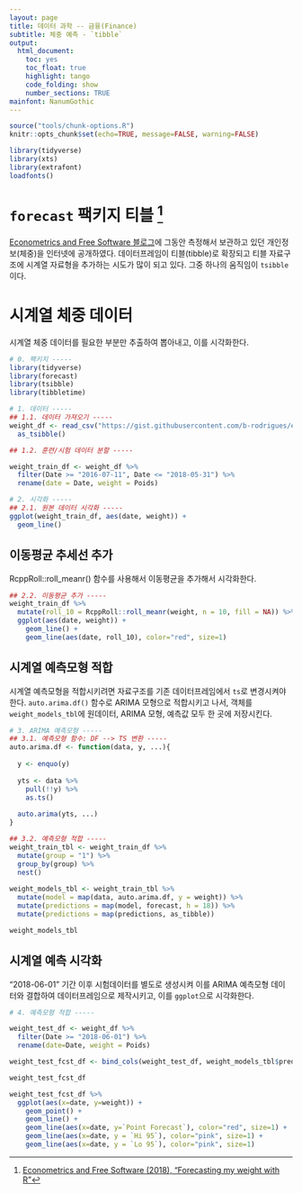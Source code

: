 ```yaml
---
layout: page
title: 데이터 과학 -- 금융(Finance)
subtitle: 체중 예측 - `tibble`
output:
  html_document: 
    toc: yes
    toc_float: true
    highlight: tango
    code_folding: show
    number_sections: TRUE
mainfont: NanumGothic
---
```



```r
source("tools/chunk-options.R") 
knitr::opts_chunk$set(echo=TRUE, message=FALSE, warning=FALSE)

library(tidyverse)
library(xts)
library(extrafont)
loadfonts()
```


# `forecast` 팩키지 티블 [^forecast-tsibble] {#forecast-tibble}

[^forecast-tsibble]: [Econometrics and Free Software (2018), "Forecasting my weight with R"](http://www.brodrigues.co/blog/2018-06-24-fun_ts/)

[Econometrics and Free Software 블로그](http://www.brodrigues.co/)에 그동안 측정해서 보관하고 있던 개인정보(체중)을 인터넷에 공개하였다.
데이터프레임이 티블(tibble)로 확장되고 티블 자료구조에 시계열 자료형을 추가하는 시도가 많이 되고 있다.
그중 하나의 움직임이 `tsibble`이다. 

# 시계열 체중 데이터 {#forecast-tibble-weight}

시계열 체중 데이터를 필요한 부분만 추출하여 뽑아내고, 이를 시각화한다. 

``` r
# 0. 팩키지 -----
library(tidyverse)
library(forecast)
library(tsibble)
library(tibbletime)

# 1. 데이터 -----
## 1.1. 데이터 가져오기 -----
weight_df <- read_csv("https://gist.githubusercontent.com/b-rodrigues/ea60679135f8dbed448ccf66a216811f/raw/18b469f3b0720f76ce5ee2715d0f9574b615f170/gistfile1.txt") %>% 
  as_tsibble()

## 1.2. 훈련/시험 데이터 분할 -----

weight_train_df <- weight_df %>% 
  filter(Date >= "2016-07-11", Date <= "2018-05-31") %>% 
  rename(date = Date, weight = Poids)

# 2. 시각화 -----
## 2.1. 원본 데이터 시각화 -----
ggplot(weight_train_df, aes(date, weight)) +
  geom_line()
```

## 이동평균 추세선 추가 {#forecast-tibble-weight-moving-average}

RcppRoll::roll_meanr() 함수를 사용해서 이동평균을 추가해서 시각화한다.

``` r
## 2.2. 이동평균 추가 -----
weight_train_df %>% 
  mutate(roll_10 = RcppRoll::roll_meanr(weight, n = 10, fill = NA)) %>% 
  ggplot(aes(date, weight)) +
    geom_line() + 
    geom_line(aes(date, roll_10), color="red", size=1)
```

## 시계열 예측모형 적합 {#forecast-tibble-weight-arima}

시계열 예측모형을 적합시키려면 자료구조를 기존 데이터프레임에서 `ts`로 변경시켜야 한다.
`auto.arima.df()` 함수로 ARIMA 모형으로 적합시키고 나서, 객체를 `weight_models_tbl`에 원데이터,
ARIMA 모형, 예측값 모두 한 곳에 저장시킨다.

``` r
# 3. ARIMA 예측모형 -----
## 3.1. 예측모형 함수: DF --> TS 변환 -----
auto.arima.df <- function(data, y, ...){
  
  y <- enquo(y)
  
  yts <- data %>% 
    pull(!!y) %>% 
    as.ts()
  
  auto.arima(yts, ...)
}

## 3.2. 예측모형 적합 -----
weight_train_tbl <- weight_train_df %>% 
  mutate(group = "1") %>% 
  group_by(group) %>% 
  nest()
  
weight_models_tbl <- weight_train_tbl %>% 
  mutate(model = map(data, auto.arima.df, y = weight)) %>% 
  mutate(predictions = map(model, forecast, h = 18)) %>% 
  mutate(predictions = map(predictions, as_tibble))

weight_models_tbl
```

## 시계열 예측 시각화 {#forecast-tibble-weight-arima-viz}

"2018-06-01" 기간 이후 시험데이터를 별도로 생성시켜 이를 ARIMA 예측모형 데이터와 결합하여 데이터프레임으로 제작시키고,
이를 `ggplot`으로 시각화한다.

``` r
# 4. 예측모형 적합 -----

weight_test_df <- weight_df %>% 
  filter(Date >= "2018-06-01") %>% 
  rename(date=Date, weight = Poids)

weight_test_fcst_df <- bind_cols(weight_test_df, weight_models_tbl$predictions[[1]])

weight_test_fcst_df

weight_test_fcst_df %>% 
  ggplot(aes(x=date, y=weight)) +
    geom_point() +
    geom_line() +
    geom_line(aes(x=date, y=`Point Forecast`), color="red", size=1) +
    geom_line(aes(x=date, y = `Hi 95`), color="pink", size=1) + 
    geom_line(aes(x=date, y = `Lo 95`), color="pink", size=1)
```
